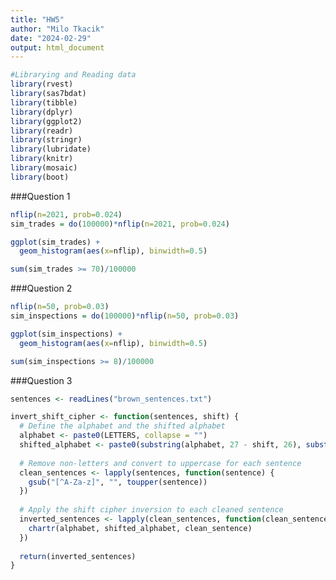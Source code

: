 ---
title: "HW5"
author: "Milo Tkacik"
date: "2024-02-29"
output: html_document
---

```{r echo=FALSE}
#Librarying and Reading data
library(rvest)
library(sas7bdat)
library(tibble)
library(dplyr)
library(ggplot2)
library(readr)
library(stringr)
library(lubridate)
library(knitr)
library(mosaic)
library(boot)
```


###Question 1
```{r echo=FALSE}
nflip(n=2021, prob=0.024)
sim_trades = do(100000)*nflip(n=2021, prob=0.024)

ggplot(sim_trades) + 
  geom_histogram(aes(x=nflip), binwidth=0.5)

sum(sim_trades >= 70)/100000
```


###Question 2
```{r echo=FALSE}
nflip(n=50, prob=0.03)
sim_inspections = do(100000)*nflip(n=50, prob=0.03)

ggplot(sim_inspections) + 
  geom_histogram(aes(x=nflip), binwidth=0.5)

sum(sim_inspections >= 8)/100000
```


###Question 3
```{r echo=FALSE}
sentences <- readLines("brown_sentences.txt")

invert_shift_cipher <- function(sentences, shift) {
  # Define the alphabet and the shifted alphabet
  alphabet <- paste0(LETTERS, collapse = "")
  shifted_alphabet <- paste0(substring(alphabet, 27 - shift, 26), substring(alphabet, 1, 26 - shift))
  
  # Remove non-letters and convert to uppercase for each sentence
  clean_sentences <- lapply(sentences, function(sentence) {
    gsub("[^A-Za-z]", "", toupper(sentence))
  })
  
  # Apply the shift cipher inversion to each cleaned sentence
  inverted_sentences <- lapply(clean_sentences, function(clean_sentence) {
    chartr(alphabet, shifted_alphabet, clean_sentence)
  })
  
  return(inverted_sentences)
}
```

